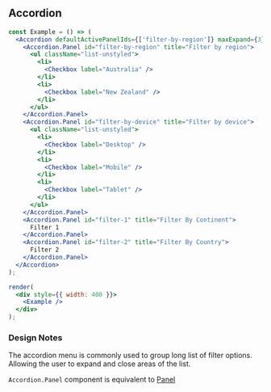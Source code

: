 
## Accordion

```jsx live={true}
const Example = () => (
  <Accordion defaultActivePanelIds={['filter-by-region']} maxExpand={3}>
    <Accordion.Panel id="filter-by-region" title="Filter by region">
      <ul className="list-unstyled">
        <li>
          <Checkbox label="Australia" />
        </li>
        <li>
          <Checkbox label="New Zealand" />
        </li>
      </ul>
    </Accordion.Panel>
    <Accordion.Panel id="filter-by-device" title="Filter by device">
      <ul className="list-unstyled">
        <li>
          <Checkbox label="Desktop" />
        </li>
        <li>
          <Checkbox label="Mobile" />
        </li>
        <li>
          <Checkbox label="Tablet" />
        </li>
      </ul>
    </Accordion.Panel>
    <Accordion.Panel id="filter-1" title="Filter By Continent">
      Filter 1
    </Accordion.Panel>
    <Accordion.Panel id="filter-2" title="Filter By Country">
      Filter 2
    </Accordion.Panel>
  </Accordion>
);

render(
  <div style={{ width: 400 }}>
    <Example />
  </div>
);
```

### Design Notes

<DesignNotes>
  The accordion menu is commonly used to group long list of filter options. Allowing the user to expand and close areas
  of the list.
</DesignNotes>

`Accordion.Panel` component is equivalent to <a href="/panel">Panel</a>

<Props componentName="Accordion" />
